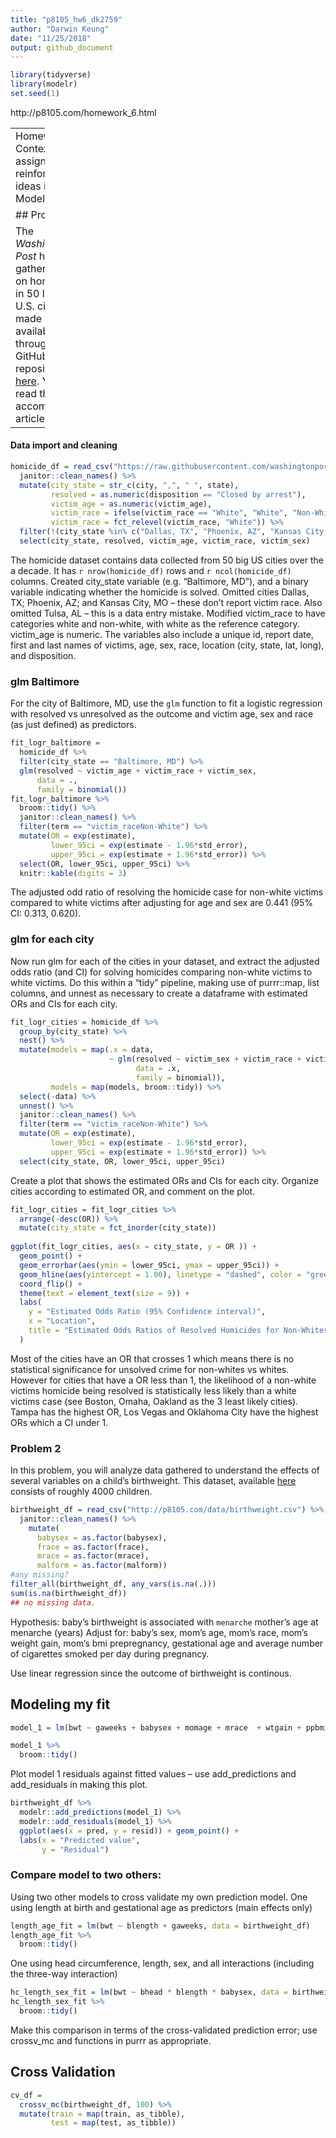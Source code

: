 ```yaml
---
title: "p8105_hw6_dk2759"
author: "Darwin Keung"
date: "11/25/2018"
output: github_document
---
```


```r
library(tidyverse)
library(modelr)
set.seed(1)
```

http://p8105.com/homework_6.html

-------
Homework 6
Context
This assignment reinforces ideas in Linear Models.

## Problem 1

The _Washington Post_ has gathered data on homicides in 50 large U.S. cities and made the data available through a GitHub repository [here](https://github.com/washingtonpost/data-homicides). You can read their accompanying article [here](https://www.washingtonpost.com/graphics/2018/investigations/where-murders-go-unsolved/). 

---------

#### Data import and cleaning

```r
homicide_df = read_csv("https://raw.githubusercontent.com/washingtonpost/data-homicides/master/homicide-data.csv") %>% 
  janitor::clean_names() %>% 
  mutate(city_state = str_c(city, ",", " ", state), 
         resolved = as.numeric(disposition == "Closed by arrest"), 
         victim_age = as.numeric(victim_age),
         victim_race = ifelse(victim_race == "White", "White", "Non-White"), 
         victim_race = fct_relevel(victim_race, "White")) %>% 
  filter(!(city_state %in% c("Dallas, TX", "Phoenix, AZ", "Kansas City, MO", "Tulsa, AL"))) %>% 
  select(city_state, resolved, victim_age, victim_race, victim_sex)
```

The homicide dataset contains data collected from 50 big US cities over the a decade. It has `r nrow(homicide_df)` rows and `r ncol(homicide_df)` columns. Created city_state variable (e.g. “Baltimore, MD”), and a binary variable indicating whether the homicide is solved. Omitted cities Dallas, TX; Phoenix, AZ; and Kansas City, MO – these don’t report victim race. Also omitted Tulsa, AL – this is a data entry mistake. Modified victim_race to have categories white and non-white, with white as the reference category. victim_age is numeric.
The variables also include a unique id, report date, first and last names of victims, age, sex, race, location (city, state, lat, long), and disposition. 

### glm Baltimore

For the city of Baltimore, MD, use the `glm` function to fit a logistic regression with resolved vs unresolved as the outcome and victim age, sex and race (as just defined) as predictors.
```r
fit_logr_baltimore = 
  homicide_df %>% 
  filter(city_state == "Baltimore, MD") %>% 
  glm(resolved ~ victim_age + victim_race + victim_sex, 
      data = ., 
      family = binomial())
fit_logr_baltimore %>% 
  broom::tidy() %>% 
  janitor::clean_names() %>% 
  filter(term == "victim_raceNon-White") %>% 
  mutate(OR = exp(estimate), 
         lower_95ci = exp(estimate - 1.96*std_error), 
         upper_95ci = exp(estimate + 1.96*std_error)) %>%
  select(OR, lower_95ci, upper_95ci) %>% 
  knitr::kable(digits = 3)
```

The adjusted odd ratio of resolving the homicide case for non-white victims compared to white victims after adjusting for age and sex are 0.441 (95% CI: 0.313, 0.620).

### glm for each city

Now run glm for each of the cities in your dataset, and extract the adjusted odds ratio (and CI) for solving homicides comparing non-white victims to white victims. Do this within a “tidy” pipeline, making use of purrr::map, list columns, and unnest as necessary to create a dataframe with estimated ORs and CIs for each city.

```r
fit_logr_cities = homicide_df %>% 
  group_by(city_state) %>%
  nest() %>% 
  mutate(models = map(.x = data, 
                      ~ glm(resolved ~ victim_sex + victim_race + victim_age, 
                            data = .x,
                            family = binomial)),
         models = map(models, broom::tidy)) %>% 
  select(-data) %>% 
  unnest() %>%
  janitor::clean_names() %>% 
  filter(term == "victim_raceNon-White") %>%
  mutate(OR = exp(estimate), 
         lower_95ci = exp(estimate - 1.96*std_error), 
         upper_95ci = exp(estimate + 1.96*std_error)) %>%
  select(city_state, OR, lower_95ci, upper_95ci)
```


Create a plot that shows the estimated ORs and CIs for each city. Organize cities according to estimated OR, and comment on the plot.

```r
fit_logr_cities = fit_logr_cities %>% 
  arrange(-desc(OR)) %>% 
  mutate(city_state = fct_inorder(city_state))
  
ggplot(fit_logr_cities, aes(x = city_state, y = OR )) + 
  geom_point() + 
  geom_errorbar(aes(ymin = lower_95ci, ymax = upper_95ci)) + 
  geom_hline(aes(yintercept = 1.00), linetype = "dashed", color = "green") +
  coord_flip() +
  theme(text = element_text(size = 9)) +
  labs(
    y = "Estimated Odds Ratio (95% Confidence interval)",
    x = "Location",
    title = "Estimated Odds Ratios of Resolved Homicides for Non-Whites compared to Whites Adjusted for Age and Sex by City"
  )
```

Most of the cities have an OR that crosses 1 which means there is no statistical significance for unsolved crime for non-whites vs whites. However for cities that have a OR less than 1, the likelihood of a non-white victims homicide being resolved is statistically less likely than a white victims case (see Boston, Omaha, Oakland as the 3 least likely cities). Tampa has the highest OR, Los Vegas and Oklahoma City have the highest ORs which a CI under 1.

### Problem 2

In this problem, you will analyze data gathered to understand the effects of several variables on a child’s birthweight. This dataset, available [here](http://p8105.com/data/birthweight.csv) consists of roughly 4000 children.

```r
birthweight_df = read_csv("http://p8105.com/data/birthweight.csv") %>% 
  janitor::clean_names() %>% 
    mutate(
      babysex = as.factor(babysex),
      frace = as.factor(frace),
      mrace = as.factor(mrace),
      malform = as.factor(malform))
#any missing?
filter_all(birthweight_df, any_vars(is.na(.)))
sum(is.na(birthweight_df))
## no missing data.
```

Hypothesis: baby's birthweight is associated with `menarche` mother’s age at menarche (years) 
Adjust for: baby's sex, mom's age, mom's race, mom's weight gain, mom's bmi prepregnancy, gestational age and average number of cigarettes smoked per day during pregnancy.

Use linear regression since the outcome of birthweight is continous. 

## Modeling my fit
```r
model_1 = lm(bwt ~ gaweeks + babysex + momage + mrace  + wtgain + ppbmi + smoken, data = birthweight_df)

model_1 %>% 
  broom::tidy() 
```

Plot model 1 residuals against fitted values – use add_predictions and add_residuals in making this plot.

```r
birthweight_df %>% 
  modelr::add_predictions(model_1) %>% 
  modelr::add_residuals(model_1) %>% 
  ggplot(aes(x = pred, y = resid)) + geom_point() +
  labs(x = "Predicted value", 
       y = "Residual")
```

### Compare model to two others:

Using two other models to cross validate my own prediction model.
One using length at birth and gestational age as predictors (main effects only)

```r
length_age_fit = lm(bwt ~ blength + gaweeks, data = birthweight_df)
length_age_fit %>% 
  broom::tidy()
```

One using head circumference, length, sex, and all interactions (including the three-way interaction)

```r
hc_length_sex_fit = lm(bwt ~ bhead * blength * babysex, data = birthweight_df)
hc_length_sex_fit %>% 
  broom::tidy()
```

Make this comparison in terms of the cross-validated prediction error; use crossv_mc and functions in purrr as appropriate.

## Cross Validation

```r
cv_df =
  crossv_mc(birthweight_df, 100) %>% 
  mutate(train = map(train, as_tibble),
         test = map(test, as_tibble))
```




